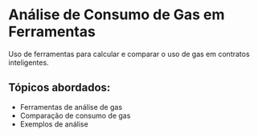 # Análise de Consumo de Gas em Ferramentas

Uso de ferramentas para calcular e comparar o uso de gas em contratos inteligentes.

## Tópicos abordados:

- Ferramentas de análise de gas
- Comparação de consumo de gas
- Exemplos de análise
